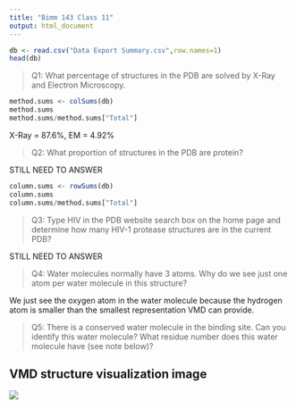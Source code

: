 ```yaml
---
title: "Bimm 143 Class 11"
output: html_document
---
```


```r
db <- read.csv("Data Export Summary.csv",row.names=1)
head(db)
```

> Q1: What percentage of structures in the PDB are solved by X-Ray and Electron Microscopy.

```r
method.sums <- colSums(db)
method.sums
method.sums/method.sums["Total"]
```

X-Ray = 87.6%, EM = 4.92%

> Q2: What proportion of structures in the PDB are protein?

STILL NEED TO ANSWER

```r
column.sums <- rowSums(db)
column.sums
column.sums/method.sums["Total"]
```

> Q3: Type HIV in the PDB website search box on the home page and determine how many HIV-1 protease structures are in the current PDB?

STILL NEED TO ANSWER

> Q4: Water molecules normally have 3 atoms. Why do we see just one atom per water molecule in this structure?

We just see the oxygen atom in the water molecule because the hydrogen atom is smaller than the smallest representation VMD can provide.

> Q5: There is a conserved water molecule in the binding site. Can you identify this water molecule? What residue number does this water molecule have (see note below)?

## VMD structure visualization image

![](vmdscene.png)


